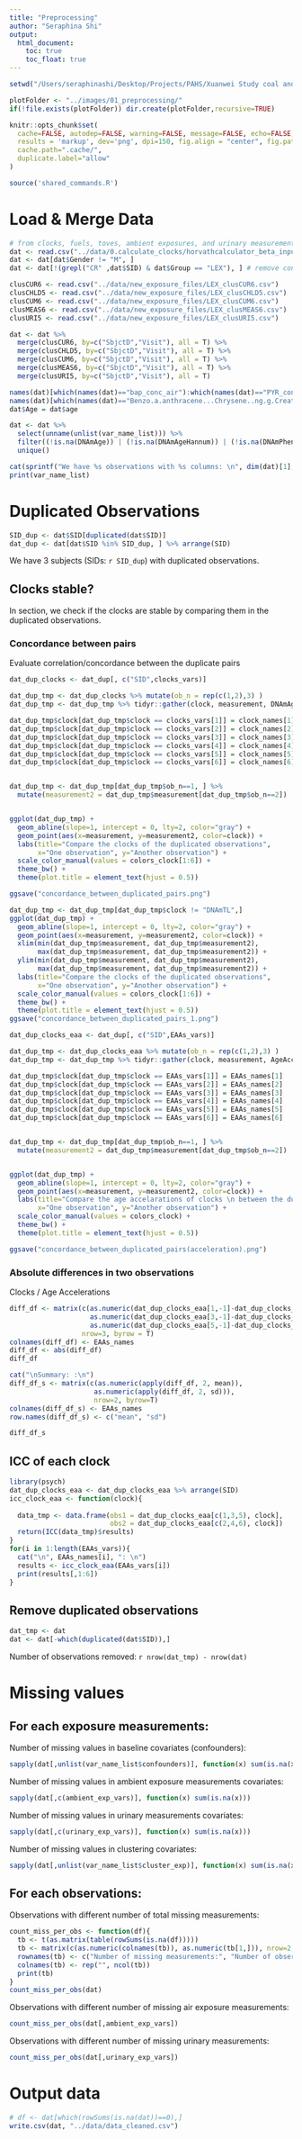 ```yaml
---
title: "Preprocessing"
author: "Seraphina Shi"
output:
  html_document:
    toc: true
    toc_float: true
---
```


```r
setwd("/Users/seraphinashi/Desktop/Projects/PAHS/Xuanwei Study coal and DNA metylation study/Seraphina's folder/PAHS-scripts")

plotFolder <- "../images/01_preprocessing/"
if(!file.exists(plotFolder)) dir.create(plotFolder,recursive=TRUE)

knitr::opts_chunk$set(
  cache=FALSE, autodep=FALSE, warning=FALSE, message=FALSE, echo=FALSE,
  results = 'markup', dev='png', dpi=150, fig.align = "center", fig.path=plotFolder,
  cache.path=".cache/",
  duplicate.label="allow"
)

```

```r
source('shared_commands.R')
```


# Load & Merge Data 
```r
# from clocks, fuels, toves, ambient exposures, and urinary measurements
dat <- read.csv("../data/0.calculate_clocks/horvathcalculator_beta_input.output.csv")
dat <- dat[dat$Gender != "M", ]
dat <- dat[!(grepl("CR" ,dat$SID) & dat$Group == "LEX"), ] # remove controls that are not clean

clusCUR6 <- read.csv("../data/new_exposure_files/LEX_clusCUR6.csv")
clusCHLD5 <- read.csv("../data/new_exposure_files/LEX_clusCHLD5.csv")
clusCUM6 <- read.csv("../data/new_exposure_files/LEX_clusCUM6.csv")
clusMEAS6 <- read.csv("../data/new_exposure_files/LEX_clusMEAS6.csv")
clusURI5 <- read.csv("../data/new_exposure_files/LEX_clusURI5.csv")

dat <- dat %>% 
  merge(clusCUR6, by=c("SbjctD","Visit"), all = T) %>% 
  merge(clusCHLD5, by=c("SbjctD","Visit"), all = T) %>% 
  merge(clusCUM6, by=c("SbjctD","Visit"), all = T) %>% 
  merge(clusMEAS6, by=c("SbjctD","Visit"), all = T) %>% 
  merge(clusURI5, by=c("SbjctD","Visit"), all = T) 
```

```r
names(dat)[which(names(dat)=="bap_conc_air"):which(names(dat)=="PYR_conc_")] <- ambient_exp_vars
names(dat)[which(names(dat)=="Benzo.a.anthracene...Chrysene..ng.g.Creatinine."):which(names(dat)=="Pyrene..ng.g.Creatinine.")] <- urinary_exp_vars
dat$Age = dat$age

dat <- dat %>% 
  select(unname(unlist(var_name_list))) %>% 
  filter((!is.na(DNAmAge)) | (!is.na(DNAmAgeHannum)) | (!is.na(DNAmPhenoAge)) | (!is.na(DNAmAgeSkinBloodClock)) | (!is.na(DNAmGrimAge)) | (!is.na(DNAmTL))) %>%
  unique()
```

```r
cat(sprintf("We have %s observations with %s columns: \n", dim(dat)[1], dim(dat)[2]))
print(var_name_list)
```




# Duplicated Observations
```r
SID_dup <- dat$SID[duplicated(dat$SID)]
dat_dup <- dat[dat$SID %in% SID_dup, ] %>% arrange(SID)
```
We have 3 subjects (SIDs: `r SID_dup`) with duplicated observations.

## Clocks stable?
In section, we check if the clocks are stable by comparing them in the duplicated observations. 


### Concordance between pairs
Evaluate correlation/concordance between the duplicate pairs 
```r
dat_dup_clocks <- dat_dup[, c("SID",clocks_vars)] 

dat_dup_tmp <- dat_dup_clocks %>% mutate(ob_n = rep(c(1,2),3) )
dat_dup_tmp <- dat_dup_tmp %>% tidyr::gather(clock, measurement, DNAmAge:DNAmTL)

dat_dup_tmp$clock[dat_dup_tmp$clock == clocks_vars[1]] = clock_names[1]
dat_dup_tmp$clock[dat_dup_tmp$clock == clocks_vars[2]] = clock_names[2]
dat_dup_tmp$clock[dat_dup_tmp$clock == clocks_vars[3]] = clock_names[3]
dat_dup_tmp$clock[dat_dup_tmp$clock == clocks_vars[4]] = clock_names[4]
dat_dup_tmp$clock[dat_dup_tmp$clock == clocks_vars[5]] = clock_names[5]
dat_dup_tmp$clock[dat_dup_tmp$clock == clocks_vars[6]] = clock_names[6]


dat_dup_tmp <- dat_dup_tmp[dat_dup_tmp$ob_n==1, ] %>%  
  mutate(measurement2 = dat_dup_tmp$measurement[dat_dup_tmp$ob_n==2])


ggplot(dat_dup_tmp) +
  geom_abline(slope=1, intercept = 0, lty=2, color="gray") +
  geom_point(aes(x=measurement, y=measurement2, color=clock)) +
  labs(title="Compare the clocks of the duplicated observations",
       x="One observation", y="Another observation") +
  scale_color_manual(values = colors_clock[1:6]) +
  theme_bw() +
  theme(plot.title = element_text(hjust = 0.5)) 

ggsave("concordance_between_duplicated_pairs.png")
```

```r
dat_dup_tmp <- dat_dup_tmp[dat_dup_tmp$clock != "DNAmTL",]
ggplot(dat_dup_tmp) +
  geom_abline(slope=1, intercept = 0, lty=2, color="gray") +
  geom_point(aes(x=measurement, y=measurement2, color=clock)) +
  xlim(min(dat_dup_tmp$measurement, dat_dup_tmp$measurement2), 
       max(dat_dup_tmp$measurement, dat_dup_tmp$measurement2)) +
  ylim(min(dat_dup_tmp$measurement, dat_dup_tmp$measurement2), 
       max(dat_dup_tmp$measurement, dat_dup_tmp$measurement2)) +
  labs(title="Compare the clocks of the duplicated observations",
       x="One observation", y="Another observation") +
  scale_color_manual(values = colors_clock[1:6]) +
  theme_bw() +
  theme(plot.title = element_text(hjust = 0.5))
ggsave("concordance_between_duplicated_pairs_1.png")
```


```r
dat_dup_clocks_eaa <- dat_dup[, c("SID",EAAs_vars)] 

dat_dup_tmp <- dat_dup_clocks_eaa %>% mutate(ob_n = rep(c(1,2),3) )
dat_dup_tmp <- dat_dup_tmp %>% tidyr::gather(clock, measurement, AgeAccelerationResidual:EEAA)

dat_dup_tmp$clock[dat_dup_tmp$clock == EAAs_vars[1]] = EAAs_names[1]
dat_dup_tmp$clock[dat_dup_tmp$clock == EAAs_vars[2]] = EAAs_names[2]
dat_dup_tmp$clock[dat_dup_tmp$clock == EAAs_vars[3]] = EAAs_names[3]
dat_dup_tmp$clock[dat_dup_tmp$clock == EAAs_vars[4]] = EAAs_names[4]
dat_dup_tmp$clock[dat_dup_tmp$clock == EAAs_vars[5]] = EAAs_names[5]
dat_dup_tmp$clock[dat_dup_tmp$clock == EAAs_vars[6]] = EAAs_names[6]


dat_dup_tmp <- dat_dup_tmp[dat_dup_tmp$ob_n==1, ] %>%  
  mutate(measurement2 = dat_dup_tmp$measurement[dat_dup_tmp$ob_n==2])


ggplot(dat_dup_tmp) +
  geom_abline(slope=1, intercept = 0, lty=2, color="gray") +
  geom_point(aes(x=measurement, y=measurement2, color=clock)) +
  labs(title="Compare the age accelarations of clocks \n between the duplicated observations",
       x="One observation", y="Another observation") +
  scale_color_manual(values = colors_clock) +
  theme_bw() +
  theme(plot.title = element_text(hjust = 0.5)) 

ggsave("concordance_between_duplicated_pairs(acceleration).png")
```


### Absolute differences in two observations
Clocks / Age Accelerations
```r
diff_df <- matrix(c(as.numeric(dat_dup_clocks_eaa[1,-1]-dat_dup_clocks_eaa[2,-1]), 
                    as.numeric(dat_dup_clocks_eaa[3,-1]-dat_dup_clocks_eaa[4,-1]),
                    as.numeric(dat_dup_clocks_eaa[5,-1]-dat_dup_clocks_eaa[6,-1])),
                  nrow=3, byrow = T)
colnames(diff_df) <- EAAs_names
diff_df <- abs(diff_df)
diff_df

cat("\nSummary: :\n")
diff_df_s <- matrix(c(as.numeric(apply(diff_df, 2, mean)),
                     as.numeric(apply(diff_df, 2, sd))),
                     nrow=2, byrow=T)
colnames(diff_df_s) <- EAAs_names
row.names(diff_df_s) <- c("mean", "sd")

diff_df_s

```

## ICC of each clock
```r
library(psych)
dat_dup_clocks_eaa <- dat_dup_clocks_eaa %>% arrange(SID)
icc_clock_eaa <- function(clock){
  
  data_tmp <- data.frame(obs1 = dat_dup_clocks_eaa[c(1,3,5), clock],
                         obs2 = dat_dup_clocks_eaa[c(2,4,6), clock])
  return(ICC(data_tmp)$results)
}
for(i in 1:length(EAAs_vars)){
  cat("\n", EAAs_names[i], ": \n")
  results <- icc_clock_eaa(EAAs_vars[i])
  print(results[,1:6])
}
```


## Remove duplicated observations
```r
dat_tmp <- dat
dat <- dat[-which(duplicated(dat$SID)),]
```
Number of observations removed: `r nrow(dat_tmp) - nrow(dat)`


# Missing values
## For each exposure measurements:
Number of missing values in baseline covariates (confounders):
```r
sapply(dat[,unlist(var_name_list$confounders)], function(x) sum(is.na(x)))
```
Number of missing values in ambient exposure measurements covariates:
```r
sapply(dat[,c(ambient_exp_vars)], function(x) sum(is.na(x)))
```
Number of missing values in urinary measurements covariates:
```r
sapply(dat[,c(urinary_exp_vars)], function(x) sum(is.na(x)))
```

Number of missing values in clustering covariates:
```r
sapply(dat[,unlist(var_name_list$cluster_exp)], function(x) sum(is.na(x)))
```

## For each observations:
Observations with different number of total missing measurements:
```r
count_miss_per_obs <- function(df){
  tb <- t(as.matrix(table(rowSums(is.na(df)))))
  tb <- matrix(c(as.numeric(colnames(tb)), as.numeric(tb[1,])), nrow=2, byrow=T)
  rownames(tb) <- c("Number of missing measurements:", "Number of observations:")
  colnames(tb) <- rep("", ncol(tb))
  print(tb)
}
count_miss_per_obs(dat)
```

Observations with different number of missing air exposure measurements:
```r
count_miss_per_obs(dat[,ambient_exp_vars])
```

Observations with different number of missing urinary measurements:
```r
count_miss_per_obs(dat[,urinary_exp_vars])
```





# Output data
```r
# df <- dat[which(rowSums(is.na(dat))==0),]
write.csv(dat, "../data/data_cleaned.csv")
```

